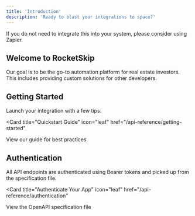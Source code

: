 ```yaml
---
title: 'Introduction'
description: 'Ready to blast your integrations to space?'
---
```


<Note>
  If you do not need to integrate this into your system, please consider using Zapier.
</Note>

## Welcome to RocketSkip

Our goal is to be the go-to automation platform for real estate investors. This includes providing custom solutions for other developers.

## Getting Started

Launch your integration with a few tips.

<Card
  title="Quickstart Guide"
  icon="leaf"
  href="/api-reference/getting-started"
>
  View our guide for best practices
</Card>

## Authentication

All API endpoints are authenticated using Bearer tokens and picked up from the specification file.

<Card
  title="Authenticate Your App"
  icon="leaf"
  href="/api-reference/authentication"
>
  View the OpenAPI specification file
</Card>
